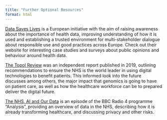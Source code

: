 ```yaml
---
title: "Further Optional Resources"
format: html
---
```


[Data Saves Lives](https://datasaveslives.eu/) is a European initiative with the aim of raising awareness about the importance of health data, improving understanding of how it is used and establishing a trusted environment for multi-stakeholder dialogue about responsible use and good practices across Europe. Check out their website for interesting case studies and surveys about public opinions and behaviour around health data.

[The Topol Review](https://topol.hee.nhs.uk/the-topol-review/) was an independent report published in 2019, outlining recommendations to ensure the NHS is the world leader in using digital technologies to benefit patients. This informed look into the future discusses among others, the major impact that genomics is going to have on patient care, as well as how the healthcare workforce can be to prepared deliver the digital future.

[The NHS, AI and Our Data](https://www.bbc.co.uk/programmes/m000dyc2) is an episode of the BBC Radio 4 programme "Analysis", providing an overview of data in the NHS, describing how it is already transforming healthcare, and discussing privacy and other risks.
